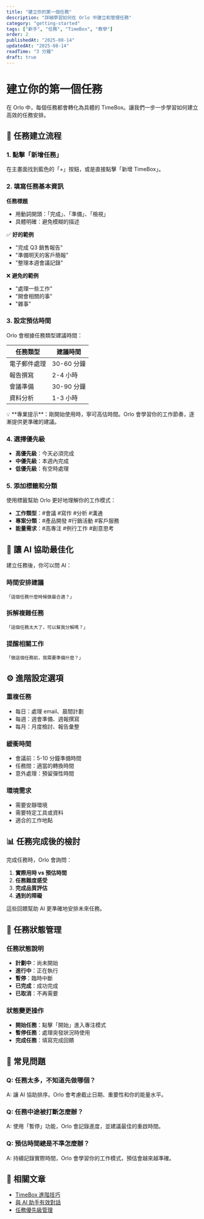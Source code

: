 ```yaml
---
title: "建立你的第一個任務"
description: "詳細學習如何在 Orlo 中建立和管理任務"
category: "getting-started"
tags: ["新手", "任務", "TimeBox", "教學"]
order: 2
publishedAt: "2025-08-14"
updatedAt: "2025-08-14"
readTime: "3 分鐘"
draft: true
---
```


# 建立你的第一個任務

在 Orlo 中，每個任務都會轉化為具體的 TimeBox。讓我們一步一步學習如何建立高效的任務安排。

## 📝 任務建立流程

### 1. 點擊「新增任務」

在主畫面找到藍色的「+」按鈕，或是直接點擊「新增 TimeBox」。

### 2. 填寫任務基本資訊

**任務標題**
- 用動詞開頭：「完成」、「準備」、「檢視」
- 具體明確：避免模糊的描述

✅ **好的範例**
- "完成 Q3 銷售報告"
- "準備明天的客戶簡報"
- "整理本週會議記錄"

❌ **避免的範例**
- "處理一些工作"
- "開會相關的事"
- "雜事"

### 3. 設定預估時間

Orlo 會根據任務類型建議時間：

| 任務類型 | 建議時間 |
|----------|----------|
| 電子郵件處理 | 30-60 分鐘 |
| 報告撰寫 | 2-4 小時 |
| 會議準備 | 30-90 分鐘 |
| 資料分析 | 1-3 小時 |

<div className="bg-green-50 border-l-4 border-green-500 p-4 my-4">
💡 **專業提示**：剛開始使用時，寧可高估時間。Orlo 會學習你的工作節奏，逐漸提供更準確的建議。
</div>

### 4. 選擇優先級

- **高優先級**：今天必須完成
- **中優先級**：本週內完成
- **低優先級**：有空時處理

### 5. 添加標籤和分類

使用標籤幫助 Orlo 更好地理解你的工作模式：

- **工作類型**：#會議 #寫作 #分析 #溝通
- **專案分類**：#產品開發 #行銷活動 #客戶服務
- **能量需求**：#高專注 #例行工作 #創意思考

## 🤖 讓 AI 協助最佳化

建立任務後，你可以問 AI：

### 時間安排建議
```
「這個任務什麼時候做最合適？」
```

### 拆解複雜任務
```
「這個任務太大了，可以幫我分解嗎？」
```

### 提醒相關工作
```
「做這個任務前，我需要準備什麼？」
```

## ⚙️ 進階設定選項

### 重複任務
- 每日：處理 email、晨間計劃
- 每週：週會準備、週報撰寫
- 每月：月度檢討、報告彙整

### 緩衝時間
- 會議前：5-10 分鐘準備時間
- 任務間：適當的轉換時間
- 意外處理：預留彈性時間

### 環境需求
- 需要安靜環境
- 需要特定工具或資料
- 適合的工作地點

## 📊 任務完成後的檢討

完成任務時，Orlo 會詢問：

1. **實際用時 vs 預估時間**
2. **任務難度感受**
3. **完成品質評估**
4. **遇到的障礙**

這些回饋幫助 AI 更準確地安排未來任務。

## 🔄 任務狀態管理

### 任務狀態說明

- **計劃中**：尚未開始
- **進行中**：正在執行
- **暫停**：臨時中斷
- **已完成**：成功完成
- **已取消**：不再需要

### 狀態變更操作

- **開始任務**：點擊「開始」進入專注模式
- **暫停任務**：處理突發狀況時使用
- **完成任務**：填寫完成回饋

## 🎯 常見問題

### Q: 任務太多，不知道先做哪個？
A: 讓 AI 協助排序。Orlo 會考慮截止日期、重要性和你的能量水平。

### Q: 任務中途被打斷怎麼辦？
A: 使用「暫停」功能，Orlo 會記錄進度，並建議最佳的重啟時間。

### Q: 預估時間總是不準怎麼辦？
A: 持續記錄實際時間，Orlo 會學習你的工作模式，預估會越來越準確。

## 🔗 相關文章

- [TimeBox 進階技巧](/help/core-features/timebox-usage)
- [與 AI 助手有效對話](/help/core-features/ai-assistant)
- [任務優先級管理](/help/advanced/priority-management)

